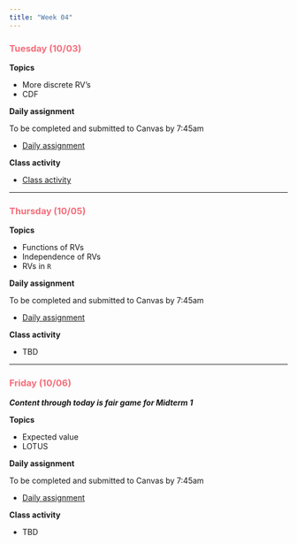 ```yaml
---
title: "Week 04"
---
```


::: {style="color: #F66D7A"}
### Tuesday (10/03)
:::

**Topics**

-   More discrete RV's
-   CDF

**Daily assignment**

To be completed and submitted to Canvas by 7:45am

-   [Daily assignment](daily/DA_09.pdf)

**Class activity**

-   [Class activity](class/CA_09.pdf)

------------------------------------------------------------------------

::: {style="color: #F66D7A"}
### Thursday (10/05)
:::

**Topics**

-   Functions of RVs
-   Independence of RVs
-   RVs in `R`

**Daily assignment**

To be completed and submitted to Canvas by 7:45am

-   [Daily assignment](daily/DA_10.pdf)

**Class activity**

-   TBD

------------------------------------------------------------------------

::: {style="color: #F66D7A"}
### Friday (10/06)
:::

***Content through today is fair game for Midterm 1***

**Topics**

-   Expected value
-   LOTUS

**Daily assignment**

To be completed and submitted to Canvas by 7:45am

-   [Daily assignment](daily/DA_11.pdf)

**Class activity**

-   TBD
